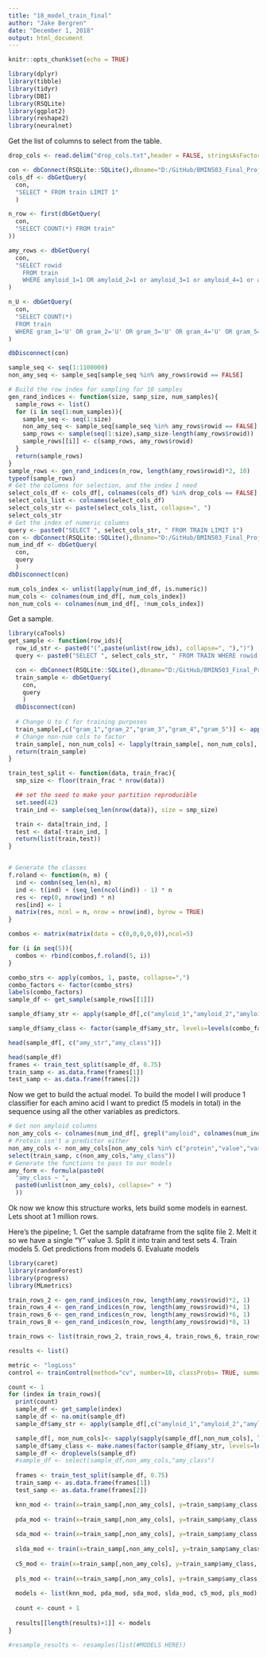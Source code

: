 ---
title: "18_model_train_final"
author: "Jake Bergren"
date: "December 1, 2018"
output: html_document
---

```{r setup, include=FALSE}
knitr::opts_chunk$set(echo = TRUE)
```

```{r}
library(dplyr)
library(tibble)
library(tidyr)
library(DBI)
library(RSQLite)
library(ggplot2)
library(reshape2)
library(neuralnet)
```

Get the list of columns to select from the table.

```{r Getting the selection columns and indices for sampling}
drop_cols <- read.delim("drop_cols.txt",header = FALSE, stringsAsFactors = FALSE)$V1

con <- dbConnect(RSQLite::SQLite(),dbname="D:/GitHub/BMIN503_Final_Project/training_final.db")
cols_df <- dbGetQuery(
  con, 
  "SELECT * FROM train LIMIT 1"
  )

n_row <- first(dbGetQuery(
  con,
  "SELECT COUNT(*) FROM train"
))

amy_rows <- dbGetQuery(
  con,
  "SELECT rowid 
    FROM train 
    WHERE amyloid_1=1 OR amyloid_2=1 or amyloid_3=1 or amyloid_4=1 or amyloid_5=1"
)

n_U <- dbGetQuery(
  con,
  "SELECT COUNT(*)
  FROM train
  WHERE gram_1='U' OR gram_2='U' OR gram_3='U' OR gram_4='U' OR gram_5='U'"
)

dbDisconnect(con)

sample_seq <- seq(1:1100000)
non_amy_seq <- sample_seq[sample_seq %in% amy_rows$rowid == FALSE]

# Build the row index for sampling for 10 samples
gen_rand_indices <- function(size, samp_size, num_samples){
  sample_rows <- list()
  for (i in seq(1:num_samples)){
    sample_seq <- seq(1:size)
    non_amy_seq <- sample_seq[sample_seq %in% amy_rows$rowid == FALSE]
    samp_rows <- sample(seq(1:size),samp_size-length(amy_rows$rowid))
    sample_rows[[i]] <- c(samp_rows, amy_rows$rowid)
  }
  return(sample_rows)
}
sample_rows <- gen_rand_indices(n_row, length(amy_rows$rowid)*2, 10)
typeof(sample_rows)
# Get the columns for selection, and the index I need
select_cols_df <- cols_df[, colnames(cols_df) %in% drop_cols == FALSE]
select_cols_list <- colnames(select_cols_df)
select_cols_str <- paste(select_cols_list, collapse=", ")
select_cols_str
# Get the index of numeric columns
query <- paste0("SELECT ", select_cols_str, " FROM TRAIN LIMIT 1")
con <- dbConnect(RSQLite::SQLite(),dbname="D:/GitHub/BMIN503_Final_Project/training_final.db")
num_ind_df <- dbGetQuery(
  con, 
  query
  )
dbDisconnect(con)

num_cols_index <- unlist(lapply(num_ind_df, is.numeric))
num_cols <- colnames(num_ind_df[, num_cols_index])
non_num_cols <- colnames(num_ind_df[, !num_cols_index])
```

Get a sample.

```{r Getting a sample}
library(caTools)
get_sample <- function(row_ids){
  row_id_str <- paste0("(",paste(unlist(row_ids), collapse=", "),")")
  query <- paste0("SELECT ", select_cols_str, " FROM TRAIN WHERE rowid IN ", row_id_str)

  con <- dbConnect(RSQLite::SQLite(),dbname="D:/GitHub/BMIN503_Final_Project/training_final.db")
  train_sample <- dbGetQuery(
    con, 
    query
    )
  dbDisconnect(con)
  
  # Change U to C for training purposes
  train_sample[,c("gram_1","gram_2","gram_3","gram_4","gram_5")] <- apply(train_sample[,c("gram_1","gram_2","gram_3","gram_4","gram_5")], 2, function(x) gsub("U","C", x))
  # Change non-num cols to factor
  train_sample[, non_num_cols] <- lapply(train_sample[, non_num_cols], factor)
  return(train_sample)
}

train_test_split <- function(data, train_frac){
  smp_size <- floor(train_frac * nrow(data))

  ## set the seed to make your partition reproducible
  set.seed(42)
  train_ind <- sample(seq_len(nrow(data)), size = smp_size)

  train <- data[train_ind, ]
  test <- data[-train_ind, ]
  return(list(train,test))
}


# Generate the classes
f.roland <- function(n, m) {
  ind <- combn(seq_len(n), m)
  ind <- t(ind) + (seq_len(ncol(ind)) - 1) * n
  res <- rep(0, nrow(ind) * n)
  res[ind] <- 1
  matrix(res, ncol = n, nrow = nrow(ind), byrow = TRUE)
}

combos <- matrix(matrix(data = c(0,0,0,0,0)),ncol=5)

for (i in seq(5)){
  combos <- rbind(combos,f.roland(5, i))
}

combo_strs <- apply(combos, 1, paste, collapse=",")
combo_factors <- factor(combo_strs)
labels(combo_factors)
sample_df <- get_sample(sample_rows[[1]])

sample_df$amy_str <- apply(sample_df[,c("amyloid_1","amyloid_2","amyloid_3","amyloid_4","amyloid_5")], 1, paste, collapse=",")

sample_df$amy_class <- factor(sample_df$amy_str, levels=levels(combo_factors), labels=labels(combo_factors))

head(sample_df[, c("amy_str","amy_class")])

head(sample_df)
frames <- train_test_split(sample_df, 0.75)
train_samp <- as.data.frame(frames[1])
test_samp <- as.data.frame(frames[2])
```

Now we get to build the actual model. To build the model I will produce 1 classifier for each amino acid I want to predict (5 models in total) in the sequence using all the other variables as predictors.

```{r Setting up for Model Building}
# Get non amyloid columns
non_amy_cols <- colnames(num_ind_df[, grepl("amyloid", colnames(num_ind_df))==FALSE])
# Protein isn't a predictor either
non_amy_cols <- non_amy_cols[non_amy_cols %in% c("protein","value","variable","amy_class")==FALSE]
select(train_samp, c(non_amy_cols,"amy_class"))
# Generate the functions to pass to our models
amy_form <- formula(paste0(
  "amy_class ~ ",
  paste0(unlist(non_amy_cols), collapse=" + ")
  ))

```

Ok now we know this structure works, lets build some models in earnest. Lets shoot at 1 million rows.

Here's the pipeline;
  1. Get the sample dataframe from the sqlite file
  2. Melt it so we have a single "Y" value
  3. Split it into train and test sets
  4. Train models
  5. Get predictions from models
  6. Evaluate models

```{r Now for the real training}
library(caret)
library(randomForest)
library(progress)
library(MLmetrics)

train_rows_2 <- gen_rand_indices(n_row, length(amy_rows$rowid)*2, 1)
train_rows_4 <- gen_rand_indices(n_row, length(amy_rows$rowid)*4, 1)
train_rows_6 <- gen_rand_indices(n_row, length(amy_rows$rowid)*6, 1)
train_rows_8 <- gen_rand_indices(n_row, length(amy_rows$rowid)*8, 1)

train_rows <- list(train_rows_2, train_rows_4, train_rows_6, train_rows_8)

results <- list()

metric <- "logLoss"
control <- trainControl(method="cv", number=10, classProbs= TRUE, summaryFunction = multiClassSummary)

count <- 1
for (index in train_rows){
  print(count)
  sample_df <- get_sample(index)
  sample_df <- na.omit(sample_df)
  sample_df$amy_str <- apply(sample_df[,c("amyloid_1","amyloid_2","amyloid_3","amyloid_4","amyloid_5")], 1, paste, collapse=",")

  sample_df[, non_num_cols]<- sapply(sapply(sample_df[,non_num_cols], labels), as.numeric)
  sample_df$amy_class <- make.names(factor(sample_df$amy_str, levels=levels(combo_factors), labels=labels(combo_factors)))
  sample_df <- droplevels(sample_df)
  #sample_df <- select(sample_df,non_amy_cols,"amy_class")
  
  frames <- train_test_split(sample_df, 0.75)
  train_samp <- as.data.frame(frames[1])
  test_samp <- as.data.frame(frames[2])

  knn_mod <- train(x=train_samp[,non_amy_cols], y=train_samp$amy_class, method="kknn", metric=metric, trControl = control, preProcess = c("center", "scale"))
  
  pda_mod <- train(x=train_samp[,non_amy_cols], y=train_samp$amy_class, method="pda", metric=metric, trControl = control, preProcess = c("center", "scale"))
  
  sda_mod <- train(x=train_samp[,non_amy_cols], y=train_samp$amy_class, method="sda", metric=metric, trControl = control, preProcess = c("center", "scale"))
  
  slda_mod <- train(x=train_samp[,non_amy_cols], y=train_samp$amy_class, method="slda", metric=metric, trControl = control, preProcess = c("center", "scale"))
  
  c5_mod <- train(x=train_samp[,non_amy_cols], y=train_samp$amy_class, method="C5.0Tree", metric=metric, trControl = control, preProcess = c("center", "scale"))
  
  pls_mod <- train(x=train_samp[,non_amy_cols], y=train_samp$amy_class, method="pls", metric=metric, trControl = control, preProcess = c("center", "scale"))
  
  models <- list(knn_mod, pda_mod, sda_mod, slda_mod, c5_mod, pls_mod)
  
  count <- count + 1
  
  results[[length(results)+1]] <- models
}

```

```{r Model eval}
  
#resample_results <- resamples(list(#MODELS HERE))
```